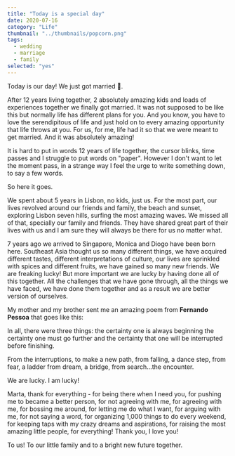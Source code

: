 ```yaml
---
title: "Today is a special day"
date: 2020-07-16
category: "Life"
thumbnail: "../thumbnails/popcorn.png"
tags:
  - wedding
  - marriage
  - family 
selected: "yes"  
---
```


Today is our day! We just got married 💃. 

After 12 years living together, 2 absolutely amazing kids and loads of experiences together we finally got married. It was not supposed to be like this but normally life has different plans for you. And you know, you have to love the serendipitous of life and just hold on to every amazing opportunity that life throws at you. For us, for me, life had it so that we were meant to get married. And it was absolutely amazing!     

It is hard to put in words 12 years of life together, the cursor blinks, time passes and I struggle to put words on "paper". However I don't want to let the moment pass, in a strange way I feel the urge to write something down, to say a few words.

So here it goes.

We spent about 5 years in Lisbon, no kids, just us. For the most part, our lives revolved around our friends and family, the beach and sunset, exploring Lisbon seven hills, surfing the most amazing waves. We missed all of that, specially our family and friends. They have shared great part of their lives with us and I am sure they will always be there for us no matter what.

7 years ago we arrived to Singapore, Monica and Diogo have been born here. Southeast Asia thought us so many different things, we have acquired different tastes, different interpretations of culture, our lives are sprinkled with spices and different fruits, we have gained so many new friends. We are freaking lucky! But more important we are lucky by having done all of this together. All the challenges that we have gone through, all the things we have faced, we have done them together and as a result we are better version of ourselves.  

My mother and my brother sent me an amazing poem from **Fernando Pessoa** that goes like this: 

<Box bg="hover" px={4} py={2} >

In all, there were three things:
the certainty one is always beginning
the certainty one must go further
and the certainty that one will be interrupted before finishing.

From the interruptions, to make a new path,
from falling, a dance step,
from fear, a ladder
from dream, a bridge, 
from search…the encounter.

</Box>

We are lucky. I am lucky!

Marta, thank for everything - for being there when I need you, for pushing me to became a better person, for not agreeing with me, for agreeing with me, for bossing me around, for letting me do what I want, for arguing with me, for not saying a word, for organizing 1,000 things to do every weekend, for keeping taps with my crazy dreams and aspirations, for raising the most amazing little people, for everything! Thank you, I love you!   

To us! To our little family and to a bright new future together.

